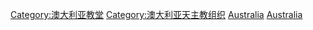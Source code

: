 [[Category:澳大利亚教堂|Category:澳大利亚教堂]]
[[Category:澳大利亚天主教组织|Category:澳大利亚天主教组织]]
[[Category:大洋洲天主教堂|Australia]]
[[Category:各国天主教堂|Australia]]